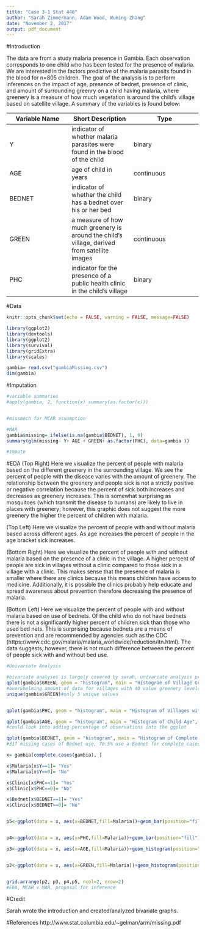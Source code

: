 ```yaml
---
title: "Case 3-1 Stat 440"
author: "Sarah Zimmermann, Adam Wood, Wuming Zhang"
date: "November 2, 2017"
output: pdf_document
---
```


#Introduction 

The data are from a study malaria presence in Gambia. Each observation corresponds to one child who has been tested for the presence of malaria. We are interested in the factors predictive of the malaria parasits found in the blood for n=805 children. The goal of the analysis is to perform inferences on the impact of age, presence of bednet, presence of clinic, and amount of surrounding greenry on a child having malaria, where greenery is a measure of how much vegetation is around the child's village based on satellite village. A summary of the variables is found below: 


Variable Name | Short Description | Type  
------------- | ------------- | --------------
Y|indicator of whether malaria parasites were found in the blood of the child|binary
AGE| age of child in years| continuous 
BEDNET| indicator of whether the child has a bednet over his or her bed| binary 
GREEN| a measure of how much greenery is around the child's village, derived from satellite images| continuous 
PHC| indicator for the presence of a public health clinic in the child's village| binary



#Data
```r
knitr::opts_chunk$set(echo = FALSE, warning = FALSE, message=FALSE)

library(ggplot2)
library(devtools)
library(ggplot2)
library(survival)
library(gridExtra)
library(scales)

gambia= read.csv("gambiaMissing.csv") 
dim(gambia)
```

#Imputation
```r
#variable summaries 
#apply(gambia, 2, function(x) summary(as.factor(x)))


#missmech for MCAR assumption

#MAR
gambia$missing= ifelse(is.na(gambia$BEDNET), 1, 0)
summary(glm(missing~ Y+ AGE + GREEN+ as.factor(PHC), data=gambia ))

#Impute 
```

#EDA
(Top Right) Here we visualize the percent of people with malaria based on the different greenery in the surrounding village. We see the percent of people with the disease varies with the amount of greenery. The relationship between the greenery and people sick is not a strictly positive or negative correlation because the percent of sick both increases and decreases as greenery increases. This is somewhat surprising as mosquitoes (which transmit the disease to humans) are likely to live in places with greenery; however, this graphic does not suggest the more greenery the higher the percent of children with malaria. 

(Top Left) Here we visualize the percent of people with and without malaria based across different ages. As age increases the percent of people in the age bracket sick increases. 

(Bottom Right) Here we visualize the percent of people with and without malaria based on the presence of a clinic in the village. A higher percent of people are sick in villages without a clinic compared to those sick in a village with a clinic. This makes sense that the presence of malaria is smaller where there are clinics because this means children have access to medicine. Additionally, it is possible the clinics probably help educate and spread awareness about prevention therefore decreasing the presence of malaria.   

(Bottom Left) Here we visualize the percent of people with and without malaria based on use of bednets. Of the child who do not have bednets there is not a significantly higher percent of children sick than those who used bed nets. This is surprising because bednets are a means of prevention and are recommended by agencies such as the CDC (https://www.cdc.gov/malaria/malaria_worldwide/reduction/itn.html). The data suggests, however, there is not much difference between the percent of people sick with and without bed use.     

```r
#Univariate Analysis

#bivariate analyses is largely covered by sarah, univariate analysis primarily needed
qplot(gambia$GREEN, geom = "histogram", main = "Histogram of Village Greenery", xlab = "Greenery Level", ylab = "Frequency", fill=I("blue"), binwidth = 0.5)
#overwhelming amount of data for villages with 40 value greenery levels. Very little data (could do percentage of total observations plot) for the below 40 or above 45 value greenery level villages
unique(gambia$GREEN)#only 5 unique values


qplot(gambia$PHC, geom = "histogram", main = "Histogram of Villages with Public Health Clinic", xlab = "Public Clinic Present", ylab = "Frequency", fill=I("blue"), binwidth = 0.5) #528 observations with a Public Clinic(65.6%) in the village, 277 without (34.4%)

qplot(gambia$AGE, geom = "histogram", main = "Histogram of Child Age", xlab = "Child's Age", ylab = "Frequency", fill=I("blue"), binwidth = 0.5) #fairly even distribution for age of the child, with [29.6%, 23.4%, 24.7%, 22.4%] distribution of ages 
#could look into adding percentage of observations into the ggplot

qplot(gambia$BEDNET, geom = "histogram", main = "Histogram of Complete Cases of Bednet Use", xlab = "Bednet Presence", ylab = "Frequency", fill=I("blue"), binwidth = 0.5) 
#317 missing cases of Bednet use, 70.5% use a Bednet for complete cases while 29.5%

```

```r
x= gambia[complete.cases(gambia), ]

x$Malaria[x$Y==1]= "Yes"
x$Malaria[x$Y==0]= "No"

x$Clinic[x$PHC==1]= "Yes"
x$Clinic[x$PHC==0]= "No"

x$Bednet[x$BEDNET==1]= "Yes"
x$Clinic[x$BEDNET==0]= "No"


p5<-ggplot(data = x, aes(x=BEDNET,fill=Malaria))+geom_bar(position="fill") +theme_bw()+ labs(x="Bednet",y="Percentage",fill="Presence of Malaira",title ="% of Ppl w/ Malaria by Bednet") + theme(plot.title = element_text(size=12, hjust = 0.5))+scale_y_continuous(labels=percent_format())


p4<-ggplot(data = x, aes(x=PHC,fill=Malaria))+geom_bar(position="fill") +theme_bw()+ labs(x="Clinic Present",y="Percentage",fill="Presence of Malaria",title ="% of Ppl w/ Malaria by Clinic Present") + theme(plot.title = element_text(size=12, hjust = 0.5))+scale_y_continuous(labels=percent_format())

p3<-ggplot(data = x, aes(x=AGE,fill=Malaria))+geom_histogram(position="fill", binwidth = .5) +theme_bw()+ labs(x="Age",y="Frequency",fill="Presence of Malaria",title ="% of Ppl w/ Malaria by Age") + theme(plot.title = element_text(size=12, hjust = 0.5))+scale_y_continuous(labels=percent_format())


p2<-ggplot(data = x, aes(x=GREEN,fill=Malaria))+geom_histogram(position="fill", binwidth = .5) +theme_bw()+ labs(x="Greenery",y="Frequency",fill="Presence of Malaria",title ="% of Ppl w/ Malaria by Greenery") + theme(plot.title = element_text(size=12, hjust = 0.5))+scale_y_continuous(labels=percent_format())


grid.arrange(p2, p3, p4,p5, ncol=2, nrow=2)
#EDA, MCAR v MAR, proposal for inference
```


#Credit

Sarah wrote the introduction and created/analyzed bivariate graphs. 

#References
http://www.stat.columbia.edu/~gelman/arm/missing.pdf

